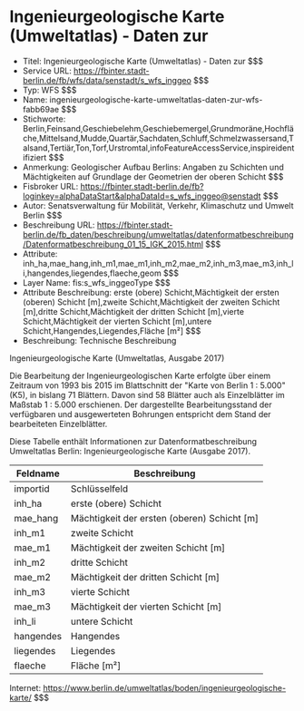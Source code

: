 # Ingenieurgeologische Karte (Umweltatlas) - Daten zur
- Titel: Ingenieurgeologische Karte (Umweltatlas) - Daten zur $$$
- Service URL: https://fbinter.stadt-berlin.de/fb/wfs/data/senstadt/s_wfs_inggeo $$$
- Typ: WFS $$$
- Name: ingenieurgeologische-karte-umweltatlas-daten-zur-wfs-fabb69ae $$$
- Stichworte: Berlin,Feinsand,Geschiebelehm,Geschiebemergel,Grundmoräne,Hochfläche,Mittelsand,Mudde,Quartär,Sachdaten,Schluff,Schmelzwassersand,Talsand,Tertiär,Ton,Torf,Urstromtal,infoFeatureAccessService,inspireidentifiziert $$$
- Anmerkung: Geologischer Aufbau Berlins: Angaben zu Schichten und Mächtigkeiten auf Grundlage der Geometrien der oberen Schicht $$$
- Fisbroker URL: https://fbinter.stadt-berlin.de/fb?loginkey=alphaDataStart&alphaDataId=s_wfs_inggeo@senstadt $$$
- Autor: Senatsverwaltung für Mobilität, Verkehr, Klimaschutz und Umwelt Berlin $$$
- Beschreibung URL: https://fbinter.stadt-berlin.de/fb_daten/beschreibung/umweltatlas/datenformatbeschreibung/Datenformatbeschreibung_01_15_IGK_2015.html $$$
- Attribute: inh_ha,mae_hang,inh_m1,mae_m1,inh_m2,mae_m2,inh_m3,mae_m3,inh_li,hangendes,liegendes,flaeche,geom $$$
- Layer Name: fis:s_wfs_inggeoType $$$
- Attribute Beschreibung: erste (obere) Schicht,Mächtigkeit der ersten (oberen) Schicht [m],zweite Schicht,Mächtigkeit der zweiten Schicht [m],dritte Schicht,Mächtigkeit der dritten Schicht [m],vierte Schicht,Mächtigkeit der vierten Schicht [m],untere Schicht,Hangendes,Liegendes,Fläche [m²] $$$
- Beschreibung: Technische Beschreibung 

Ingenieurgeologische Karte (Umweltatlas, Ausgabe 2017)

Die Bearbeitung der Ingenieurgeologischen Karte erfolgte über einem Zeitraum von 1993 bis 2015 im Blattschnitt der "Karte von Berlin 1 : 5.000" (K5), in bislang 71 Blättern. Davon sind 58 Blätter auch als Einzelblätter im Maßstab 1 : 5.000 erschienen. Der dargestellte Bearbeitungsstand der verfügbaren und ausgewerteten Bohrungen entspricht dem Stand der bearbeiteten Einzelblätter.

Diese Tabelle enthält Informationen zur Datenformatbeschreibung Umweltatlas Berlin: Ingenieurgeologische Karte (Ausgabe 2017).

| Feldname  | Beschreibung                                  |
| --------- | --------------------------------------------- |
| importid  | Schlüsselfeld                                 |
| inh\_ha   | erste (obere) Schicht                         |
| mae\_hang | Mächtigkeit der ersten (oberen) Schicht \[m\] |
| inh\_m1   | zweite Schicht                                |
| mae\_m1   | Mächtigkeit der zweiten Schicht \[m\]         |
| inh\_m2   | dritte Schicht                                |
| mae\_m2   | Mächtigkeit der dritten Schicht \[m\]         |
| inh\_m3   | vierte Schicht                                |
| mae\_m3   | Mächtigkeit der vierten Schicht \[m\]         |
| inh\_li   | untere Schicht                                |
| hangendes | Hangendes                                     |
| liegendes | Liegendes                                     |
| flaeche   | Fläche \[m²\]                                 |

Internet: https://www.berlin.de/umweltatlas/boden/ingenieurgeologische-karte/ $$$
